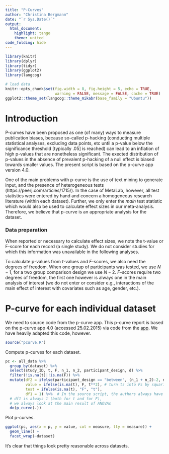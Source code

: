 ```yaml
---
title: "P-Curves"
author: "Christina Bergmann"
date: "`r Sys.Date()`"
output:
  html_document:
    highlight: tango
    theme: united
code_folding: hide
---
```

  
```r
library(knitr)
library(dplyr)
library(tidyr)
library(ggplot2)
library(langcog)

# load data
knitr::opts_chunk$set(fig.width = 8, fig.height = 5, echo = TRUE,
                      warning = FALSE, message = FALSE, cache = TRUE)
ggplot2::theme_set(langcog::theme_mikabr(base_family = "Ubuntu"))
```

# Introduction

P-curves have been proposed as one (of many) ways to measure publication biases, because so-called p-hacking (conducting multiple statistical analyses, excluding data points, etc until a p-value below the significance threshold [typically .05] is reached) can lead to an inflation of high p-values that are nonetheless significant. The exected distribution of p-values in the absence of prevalent p-hacking of a null effect is biased towards smaller values. The present script is based on the p-curve app version 4.0.

One of the main problems with p-curve is the use of text mining to generate input, and the presence of heterogeneous tests (https://peerj.com/articles/1715/). In the case of MetaLab, however, all test statistics were entered by hand and concern a homogeneous research literature (within each dataset). Further, we only enter the *main* test statistic which would also be used to calculate effect sizes in our meta-analysis. Therefore, we believe that p-curve is an appropriate analysis for the dataset. 

### Data preparation

When reported or necessary to calculate effect sizes, we note the t-value or F-score for each record (a single study). We do not consider studies for which this information was unavailable in the following analyses. 

To calculate p-values from $t$-values and $F$-scores, we also need the degrees of freedom. When one group of participants was tested, we use $N-1$, for a two group comparison design we use $N-2$. $F$-scores require two degrees of freedom, the first one however is always one in the main analysis of interest (we do not enter or consider e.g., interactions of the main effect of interest with covariates such as age, gender, etc.).

# P-curve for each individual dataset

We need to source code from the p-curve app. This p-curve report is based on the p-curve app 4.0 (accessed 25.02.2015) via code from the [app](http://p-curve.com/app4/App%204.0%20p-curve%202016%2001%2011.r). We have heavily adapted this code, however. 

```r
source("pcurve.R")
```

Compute p-curves for each dataset. 

```r
pc <- all_data %>%
  group_by(dataset) %>%
  select(study_ID, t, F, n_1, n_2, participant_design, d) %>%
  filter(!is.na(t)|!is.na(F)) %>%
  mutate(df2 = ifelse(participant_design == "between", (n_1 + n_2)-2, n_1-1),
         value = ifelse(is.na(t), F, t**2), # turn ts into Fs by squaring them
         test = ifelse(is.na(t), "F", "t"), 
         df1 = 1) %>%  # In the source script, the authors always have 2 dfs, but 
  # df1 is always 1 (both for t and for F), 
  # we always look at the main result of ANOVAs
  do(p_curve(.))

```

Plot p-curves. 

```r
ggplot(pc, aes(x = p, y = value, col = measure, lty = measure)) + 
  geom_line() +
  facet_wrap(~dataset)
```

It's clear that things look pretty reasonable across datasets. 
